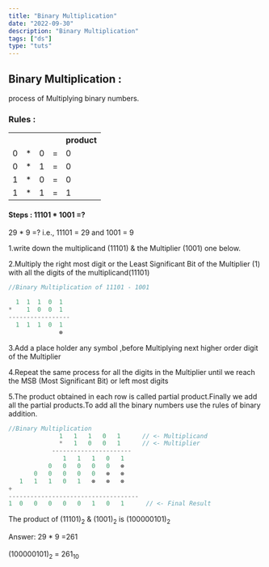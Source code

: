 ```yaml
---
title: "Binary Multiplication"
date: "2022-09-30"
description: "Binary Multiplication"
tags: ["ds"]
type: "tuts"
---
```


## Binary Multiplication :

process of Multiplying binary numbers.

### Rules :

<table class="table-space table-border">
  <tbody>
    <tr>
      <th></th>
      <th></th>
      <th></th>
      <th></th>
      <th>product</th>
    </tr>
    <tr>
      <td>0</td>
      <td>*</td>
      <td>0</td>
      <td>=</td>
      <td>0</td>
    </tr>
    <tr>
      <td>0</td>
      <td>*</td>
      <td>1</td>
      <td>=</td>
      <td>0</td>
    </tr>
    <tr>
      <td>1</td>
      <td>*</td>
      <td>0</td>
      <td>=</td>
      <td>0</td>
    </tr>
    <tr>
      <td>1</td>
      <td>*</td>
      <td>1</td>
      <td>=</td>
      <td>1</td>
    </tr>
  </tbody>
</table>

#### Steps : 11101 \* 1001 =?

<Callouts name="info">29 * 9 =? i.e., 11101 = 29 and 1001 = 9 </Callouts>

1.write down the multiplicand (11101) & the Multiplier (1001) one below.

2.Multiply the right most digit or the Least Significant Bit of the Multiplier (1) with all the digits
of the multiplicand(11101)

```javascript file=index.js show=false diff
//Binary Multiplication of 11101 - 1001

  1  1  1  0  1
*    1  0  0  1
-----------------
  1  1  1  0  1
              ⊗
```

3.Add a place holder any symbol ,before Multiplying next higher order digit of the Multiplier

4.Repeat the same process for all the digits in the Multiplier until we reach the MSB (Most Significant Bit) or left most digits

5.The product obtained in each row is called partial product.Finally we add all the partial products.To add all the binary numbers use the rules of binary addition.

```javascript file=index.js show=false
//Binary Multiplication
              1   1   1   0   1      // <- Multiplicand
              *   1   0   0   1      // <- Multiplier
            ----------------------
               1   1   1   0   1
           0   0   0   0   0   ⊗
       0   0   0   0   0   ⊗   ⊗
   1   1   1   0   1   ⊗   ⊗   ⊗
+
------------------------------------
1  0   0   0   0   0   1   0   1      // <- Final Result
```

The product of (11101)<sub>2</sub> & (1001)<sub>2</sub> is (100000101)<sub>2</sub>

<Callouts name="success">
  Answer: 29 * 9 =261 <br></br>
  (100000101)<sub>2</sub> = 261<sub>10</sub>
</Callouts>
